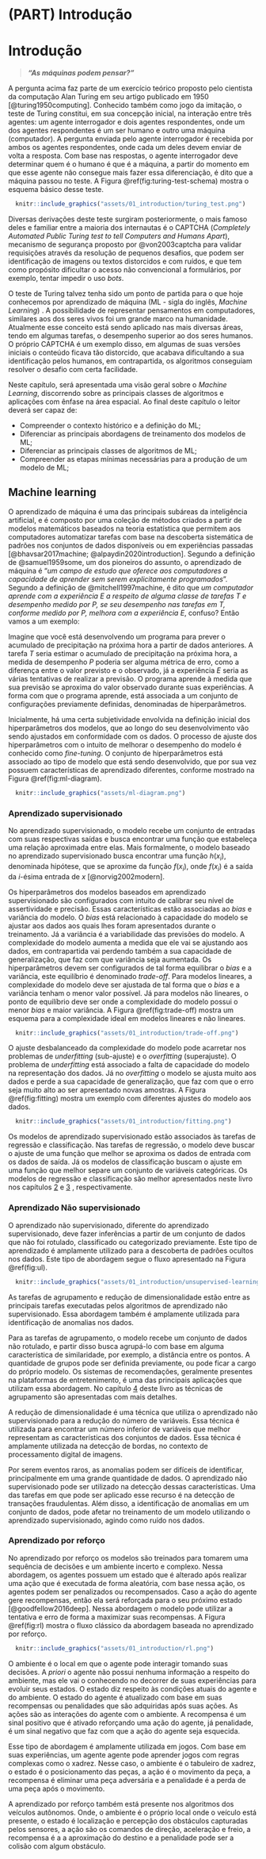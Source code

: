 
# (PART) Introdução {-}

# Introdução
> ***"As máquinas podem pensar?"***

A pergunta acima faz parte de um exercício teórico proposto pelo cientista da
computação Alan Turing em seu artigo publicado em 1950
[@turing1950computing]. Conhecido também como jogo da imitação, o teste de
Turing constitui, em sua concepção inicial, na interação entre três agentes: um
agente interrogador e dois agentes respondentes, onde um dos agentes respondentes
é um ser humano e outro uma máquina (computador). A pergunta enviada pelo agente
interrogador é recebida por ambos os agentes respondentes, onde cada um deles
devem enviar de volta a resposta. Com base nas respostas, o agente interrogador
deve determinar quem é o humano é que é a máquina, a partir do momento em que
esse agente não consegue mais fazer essa diferenciação, é dito que a máquina
passou no teste. A Figura \@ref(fig:turing-test-schema) mostra o esquema básico
desse teste.

```r
  knitr::include_graphics("assets/01_introduction/turing_test.png")
```

Diversas derivações deste teste surgiram posteriormente, o mais
famoso deles e familiar entre a maioria dos internautas é o CAPTCHA
(*Completely Automated Public Turing test to tell Computers and Humans Apart*),
mecanismo de segurança proposto por @von2003captcha para validar requisições
através da resolução de pequenos desafios, que podem ser identificação de
imagens ou textos distorcidos e com ruídos, e que tem como propósito dificultar
o acesso não convencional a formulários, por exemplo, tentar impedir o uso
*bots*.

O teste de Turing talvez tenha sido um ponto de partida para o que hoje
conhecemos por aprendizado de máquina (ML - sigla do inglês, *Machine Learning*)
. A possibilidade de representar pensamentos em computadores, similares aos dos
seres vivos foi um grande marco na humanidade. Atualmente esse conceito está
sendo aplicado nas mais diversas áreas, tendo em algumas tarefas, o desempenho
superior ao dos seres humanos. O próprio CAPTCHA é um exemplo disso, em algumas
de suas versões iniciais o conteúdo ficava tão distorcido, que acabava
dificultando a sua identificação pelos humanos, em contrapartida, os algoritmos
conseguiam resolver o desafio com certa facilidade.

Neste capítulo, será apresentada uma visão geral sobre o *Machine Learning*,
discorrendo sobre as principais classes de algoritmos e aplicações com ênfase na
área espacial. Ao final deste capítulo o leitor deverá ser capaz de:

- Compreender o contexto histórico e a definição do ML;
- Diferenciar as principais abordagens de treinamento dos modelos de ML;
- Diferenciar as principais classes de algoritmos de ML;
- Compreender as etapas mínimas necessárias para a produção de um modelo de ML;

## Machine learning
O aprendizado de máquina é uma das principais subáreas da inteligência artificial, e é composto por
uma coleção de métodos criados a partir de modelos matemáticos baseados na
teoria estatística que permitem aos computadores automatizar tarefas com base na
descoberta sistemática de padrões nos conjuntos de dados disponíveis ou em
experiências passadas [@bhavsar2017machine; @alpaydin2020introduction]. Segundo
a definição de @samuel1959some, um dos pioneiros do assunto, o aprendizado de
máquina é “*um campo de estudo que oferece aos computadores a capacidade de*
*aprender sem serem explicitamente programados*”. Segundo a definição de
@mitchell1997machine, é dito que *um computador aprende com a experiência $E$ a*
*respeito de alguma classe de tarefas $T$ e desempenho medido por $P$, se seu
desempenho nas tarefas em $T$, conforme medido por $P$, melhora com a
experiência $E$*, confuso? Então vamos a um exemplo:

Imagine que você está desenvolvendo um programa para prever o acumulado de
precipitação na próxima hora a partir de dados anteriores. A tarefa $T$ seria
estimar o acumulado de precipitação na próxima hora, a medida de desempenho $P$
poderia ser alguma métrica de erro, como a diferença entre o valor previsto e o
observado, já a experiência $E$ seria as várias tentativas de realizar a
previsão. O programa aprende à medida que sua previsão se aproxima do valor
observado durante suas experiências. A forma com que o programa aprende, está
associada a um conjunto de configurações previamente definidas, denominadas de
hiperparâmetros.

Inicialmente, há uma certa subjetividade envolvida na definição inicial dos
hiperparâmetros dos modelos, que ao longo do seu desenvolvimento vão sendo
ajustados em conformidade com os dados. O processo de ajuste dos hiperparâmetros
com o intuito de melhorar o desempenho do modelo é conhecido como *fine-tuning*.
O conjunto de hiperparâmetros está associado ao tipo de modelo que está sendo
desenvolvido, que por sua vez possuem características de aprendizado diferentes,
conforme mostrado na Figura \@ref(fig:ml-diagram).

```r
  knitr::include_graphics("assets/ml-diagram.png")
```

### Aprendizado supervisionado
No aprendizado supervisionado, o modelo recebe um conjunto de entradas com suas
respectivas saídas e busca encontrar uma função que estabeleça uma relação
aproximada entre elas. Mais formalmente, o modelo baseado no
aprendizado supervisionado busca encontrar uma função $h(x_{i})$, denominada
hipótese, que se aproxime da função $f(x_{i})$, onde $f(x_{i})$ é a saída da
$i$-ésima entrada de $x$ [@norvig2002modern].

Os hiperparâmetros dos modelos baseados em aprendizado supervisionado são
configurados com intuito de calibrar seu nível de assertividade e precisão.
Essas características estão associadas ao *bias* e variância do modelo. O *bias*
está relacionado à capacidade do modelo se ajustar aos dados aos quais lhes
foram apresentados durante o treinamento. Já a variância é a variabilidade das
previsões do modelo. A complexidade do modelo aumenta a medida que ele vai
se ajustando aos dados, em contrapartida vai perdendo também a sua capacidade
de generalização, que faz com que variância seja aumentada. Os hiperparâmetros
devem ser configurados de tal forma equilibrar o *bias* e a variância, este
equilíbrio é denominado *trade-off*. Para modelos lineares, a complexidade do
modelo deve ser ajustada de tal forma que o *bias* e a variância tenham o menor
valor possível. Já para modelos não lineares, o ponto de equilíbrio deve ser
onde a complexidade do modelo possui o menor *bias* e maior variância. A Figura
\@ref(fig:trade-off) mostra um esquema para a complexidade ideal em modelos
lineares e não lineares.

```r
  knitr::include_graphics("assets/01_introduction/trade-off.png")
```

O ajuste desbalanceado da complexidade do modelo pode acarretar nos problemas de
*underfitting* (sub-ajuste) e o *overfitting* (superajuste). O problema de
*underfitting* está associado a falta de capacidade do modelo na representação
dos dados. Já no *overfitting* o modelo se ajusta muito aos dados e perde a
sua capacidade de generalização, que faz com que o erro seja muito alto ao ser
apresentado novas amostras. A Figura \@ref(fig:fitting) mostra um exemplo com
diferentes ajustes do modelo aos dados.

```r
  knitr::include_graphics("assets/01_introduction/fitting.png")
```

Os modelos de aprendizado supervisionado estão associados às tarefas de
regressão e classificação. Nas tarefas de regressão, o modelo deve buscar o
ajuste de uma função que melhor se aproxima os dados de entrada com os dados de
saída. Já os modelos de classificação buscam o ajuste em uma função que melhor
separe um conjunto de variáveis categóricas. Os modelos de regressão e
classificação são melhor apresentados neste livro nos capítulos
[2](https://dataat.github.io/introducao-ao-machine-learning/regress%C3%A3o.html)
e [3](https://dataat.github.io/introducao-ao-machine-learning/classifica%C3%A7%C3%A3o.html)
, respectivamente.

### Aprendizado Não supervisionado
O aprendizado não supervisionado, diferente do aprendizado supervisionado,
deve fazer inferências a partir de um conjunto de dados que não foi rotulado,
classificado ou categorizado previamente. Este tipo de aprendizado é amplamente
utilizado para a descoberta de padrões ocultos nos dados. Este tipo de abordagem
segue o fluxo apresentado na Figura \@ref(fig:ul).

```r
  knitr::include_graphics("assets/01_introduction/unsupervised-learning.png")
```
As tarefas de agrupamento e redução de dimensionalidade estão entre as
principais tarefas executadas pelos algoritmos de aprendizado não
supervisionado. Essa abordagem também é amplamente utilizada para identificação
de anomalias nos dados.

Para as tarefas de agrupamento, o modelo recebe um conjunto de dados não
rotulado, e partir disso busca agrupá-lo com base em alguma característica de
similaridade, por exemplo, a distância entre os pontos. A quantidade de grupos
pode ser definida previamente, ou pode ficar a cargo do próprio modelo. Os
sistemas de recomendações, geralmente presentes na plataformas de
entretenimento, é uma das principais aplicações que utilizam essa abordagem. No
capítulo [4](https://dataat.github.io/introducao-ao-machine-learning/agrupamento.html)
deste livro as técnicas de agrupamento são apresentadas com mais detalhes.

A redução de dimensionalidade é uma técnica que utiliza o aprendizado não
supervisionado para a redução do número de variáveis. Essa técnica é utilizada
para encontrar um número inferior de variáveis que melhor representam as
características dos conjuntos de dados. Essa técnica é amplamente utilizada na
detecção de bordas, no contexto de processamento digital de imagens.

Por serem eventos raros, as anomalias podem ser difíceis de identificar,
principalmente em uma grande quantidade de dados. O aprendizado não
supervisionado pode ser utilizado na detecção dessas características. Uma das
tarefas em que pode ser aplicado esse recurso é na detecção de transações
fraudulentas. Além disso, a identificação de anomalias em um conjunto de dados,
pode afetar no treinamento de um modelo utilizando o aprendizado supervisionado,
agindo como ruído nos dados.

### Aprendizado por reforço
No aprendizado por reforço os modelos são treinados para tomarem uma sequência
de decisões e um ambiente incerto e complexo. Nessa abordagem, os agentes possuem
um estado que é alterado após realizar uma ação que é executada de forma
aleatória, com base nessa ação, os agentes podem ser penalizados ou
recompensados. Caso a ação do agente gere recompensas, então ela será
reforçada para o seu próximo estado [@goodfellow2016deep]. Nessa abordagem o
modelo pode utilizar a tentativa e erro de forma a maximizar suas recompensas. A
Figura \@ref(fig:rl) mostra o fluxo clássico da abordagem baseada no
aprendizado por reforço.

```r
  knitr::include_graphics("assets/01_introduction/rl.png")
```

O ambiente é o local em que o agente pode interagir tomando suas decisões. A
*priori* o agente não possui nenhuma informação a respeito do ambiente, mas ele
vai o conhecendo no decorrer de suas experiências para evoluir seus estados. O
estado diz respeito às condições atuais do agente e do ambiente. O estado do
agente é atualizado com base em suas recompensas ou penalidades que são
adquiridas após suas ações. As ações são as interações do agente com o
ambiente. A recompensa é um sinal positivo que é ativado reforçando uma ação do
agente, já penalidade, é um sinal negativo que faz com que a ação do agente seja
esquecida.

Esse tipo de abordagem é amplamente utilizada em jogos. Com base em suas
experiências, um agente agente pode aprender jogos com regras complexas como o
xadrez. Nesse caso, o ambiente é o tabuleiro de xadrez, o estado é o
posicionamento das peças, a ação é o movimento da peça, a recompensa é eliminar
uma peça adversária e a penalidade é a perda de uma peça após o movimento.

A aprendizado por reforço também está presente nos algoritmos dos veículos
autônomos. Onde, o ambiente é o próprio local onde o veículo está presente, o
estado é localização e percepção dos obstáculos capturadas pelos sensores, a
ação são os comandos de direção, aceleração e freio, a recompensa é a
a aproximação do destino e a penalidade pode ser a colisão com algum obstáculo.